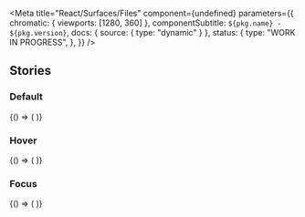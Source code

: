 

<Meta
  title="React/Surfaces/Files"
  component={undefined}
  parameters={{
    chromatic: { viewports: [1280, 360] },
    componentSubtitle: `${pkg.name} - ${pkg.version}`,
    docs: { source: { type: "dynamic" } },
    status: {
      type: "WORK IN PROGRESS",
    },
  }}
/>

<Description markdown={readme} />

## Stories

### Default

<Canvas>
  <Story name="Default">
    {() => (
      <File
        name="example3"
        link="test.png"
        extension="png"
        size={2000}
        lastUpdated="Thu Aug 31 2023 11:22:11 GMT+0200"
      />
    )}
  </Story>
</Canvas>

### Hover

<Canvas>
  <Story name="Hover">
    {() => (
      <File
        className="denhaag-file--hover"
        name="example3"
        link="test"
        extension="png"
        size={2000}
        lastUpdated="Thu Aug 31 2023 11:22:11 GMT+0200"
      />
    )}
  </Story>
</Canvas>

### Focus

<Canvas>
  <Story name="focus">
    {() => (
      <File
        className="denhaag-file--focus"
        name="example3"
        link="test"
        extension="png"
        size={2000}
        lastUpdated="Thu Aug 31 2023 11:22:11 GMT+0200"
      />
    )}
  </Story>
</Canvas>
